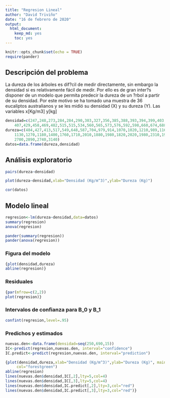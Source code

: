 ```yaml
---
title: "Regresion Lineal"
author: "David Triviño"
date: "16 de febrero de 2020"
output: 
  html_document:
    keep_md: yes
    toc: yes
---
```


```r
knitr::opts_chunk$set(echo = TRUE)
require(pander)
```

## Descripción del problema

La dureza de los árboles es dif?cil de medir directamente, 
sin embargo la densidad si es relativamente fácil de medir. 
Por ello es de gran inter?s disponer de un modelo que permita 
predecir la dureza de un ?rbol a partir de su densidad. 
Por este motivo se ha tomado una muestra de 36 eucaliptos 
australianos y se les midió su densidad (X) y su dureza (Y). 
Las variables x[Kg/m3] y[kg]

```r
densidad=c(247,248,273,284,284,290,303,327,356,385,388,393,394,399,403,406,407,
    407,429,458,469,482,515,515,534,560,565,573,576,592,598,660,674,688,691,691)
dureza=c(484,427,413,517,549,648,587,704,979,914,1070,1020,1210,989,1160,1010,1100,
    1130,1270,1180,1400,1760,1710,2010,1880,1980,1820,2020,1980,2310,1940,3260,
    2700,2890,2740,3140)
datos=data.frame(dureza,densidad)
```

## Análisis exploratorio

```r
pairs(dureza~densidad)
```

```r
plot(dureza~densidad,xlab="Densidad (Kg/m^3)",ylab="Dureza (Kg)")
```

```r
cor(datos) 
```

## Modelo lineal

```r
regresion<-lm(dureza~densidad,data=datos)
summary(regresion)
anova(regresion)
```

```r
pander(summary(regresion))
pander(anova(regresion))
```

### Figura del modelo

```r
{plot(densidad,dureza)
abline(regresion)}
```

### Residuales

```r
{par(mfrow=c(2,2))
plot(regresion)}
```

### Intervalos de confianza para B_0 y B_1

```r
confint(regresion,level=.95)
```

### Predichos y estimados

```r
nuevas.den<-data.frame(densidad=seq(250,690,15))
IC<-predict(regresion,nuevas.den, interval="confidence")
IC.predict<-predict(regresion,nuevas.den, interval="prediction")
```

```r
{plot(densidad,dureza,xlab="Densidad (Kg/m^3)",ylab="Dureza (Kg)", main="Respuesta Media",
     col="forestgreen")
abline(regresion)
lines(nuevas.den$densidad,IC[,2],lty=5,col=4) 
lines(nuevas.den$densidad,IC[,3],lty=5,col=4)
lines(nuevas.den$densidad,IC.predict[,2],lty=3,col="red") 
lines(nuevas.den$densidad,IC.predict[,3],lty=3,col="red")} 

```

